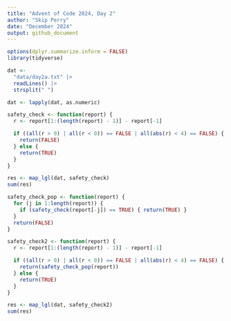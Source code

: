 ```yaml
---
title: "Advent of Code 2024, Day 2"
author: "Skip Perry"
date: "December 2024"
output: github_document
---
```


```r
options(dplyr.summarize.inform = FALSE)
library(tidyverse)
```

```r
dat <- 
  "data/day2a.txt" |> 
  readLines() |> 
  strsplit(" ")

dat <- lapply(dat, as.numeric)

safety_check <- function(report) {
  r <- report[1:(length(report) - 1)] - report[-1]

  if ((all(r > 0) | all(r < 0)) == FALSE | all(abs(r) < 4) == FALSE) { 
    return(FALSE)
  } else {
    return(TRUE)
  }
}

res <- map_lgl(dat, safety_check)
sum(res)
```

```r
safety_check_pop <- function(report) {
  for (j in 1:length(report)) {
    if (safety_check(report[-j]) == TRUE) { return(TRUE) }
  }
  return(FALSE)
}

safety_check2 <- function(report) {
  r <- report[1:(length(report) - 1)] - report[-1]

  if ((all(r > 0) | all(r < 0)) == FALSE | all(abs(r) < 4) == FALSE) { 
    return(safety_check_pop(report))
  } else {
    return(TRUE)
  }
}

res <- map_lgl(dat, safety_check2)
sum(res)
```
